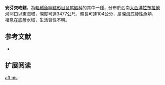 {{Speciesbox
| name = 安芬突吻鱈
| status = NE
| status_system = iucn3.1
| trend = unknow
| genus = Coryphaenoides
| species = affinis
| authority = [[Günther|Günther]], 1878
| synonyms = 
}}
'''安芬突吻鱈'''，為[[輻鰭魚綱|輻鰭魚綱]][[鱈形目|鱈形目]][[鼠尾鱈科|鼠尾鱈科]]的其中一[[種|種]]，分布於西南[[大西洋|大西洋]][[拉布拉他河|拉布拉他河]]河口以東海域，深度可達3477公尺，體長可達104公分，屬深海底棲性魚類，棲息在底層水域，生活習性不明。

==参考文献==
*{{FishBase_species|genus=Coryphaenoides|species=affinis|year=2015|month=12}}

== 扩展阅读 ==
{{refbegin}}
{{wikispecies-inline|Coryphaenoides affinis|安芬突吻鱈}}
{{refend}}
{{Taxonbar|from=Q3436819}}

[[Category:突吻鱈屬|affinis]]


{{鱈形目小作品}}
